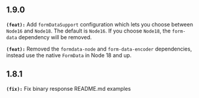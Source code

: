 ## 1.9.0
**`(feat):`** Add `formDataSupport` configuration which lets you choose between `Node16` and `Node18`.
The default is `Node16`. If you choose `Node18`, the `form-data` dependency will be removed.


**`(feat):`** Removed the `formdata-node` and `form-data-encoder` dependencies, instead use the native `FormData` in Node 18 and up.


## 1.8.1
**`(fix):`** Fix binary response README.md examples

